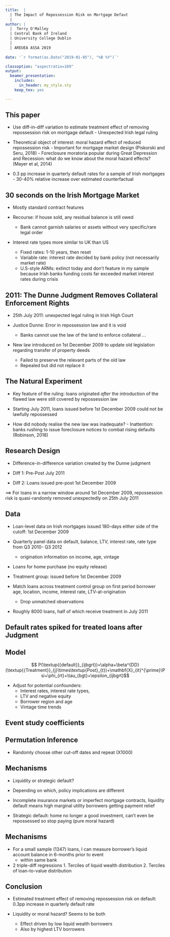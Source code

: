---
title:  | 
  | The Impact of Repossession Risk on Mortgage Defaut 
  | 
author: |
  |	 Terry O'Malley
  | Central Bank of Ireland
  | University College Dublin 
  |
  | AREUEA ASSA 2019 
  
date: '`r format(as.Date("2019-01-05"), "%B %Y")`'

classoption: "aspectratio=169"
output:
  beamer_presentation:
    includes:
      in_header: my_style.sty
    keep_tex: yes

---

## This paper 

- Use diff-in-diff variation to estimate treatment effect of removing repossession risk on mortgage default 
      - Unexpected Irish legal ruling 


- Theoretical object of interest: moral hazard effect of reduced repossession risk 
      - Important for mortgage market design  (Piskorski and Seru, 2018) 
      - Foreclosure moratoria popular during Great Depression and Recession: what do we know about the moral hazard effects? (Mayer et al, 2014)


- 0.3 pp increase in quarterly default rates for a sample of Irish mortgages 
      - 30-40% relative increase over estimated counterfactual 



## 30 seconds on the Irish Mortgage Market 

- Mostly standard contract features 

- Recourse: if house sold, any residual balance is still owed
    - Bank cannot garnish salaries or assets without very specific/rare legal order

- Interest rate types more similar to UK than US
    - Fixed rates: 1-10 years, then reset 
    - Variable rate: interest rate decided by bank policy (not necessarily market rate)
    - U.S-style ARMs: extinct today and don't feature in my sample because Irish banks funding costs far exceeded market interest rates during crisis

## 2011: The Dunne Judgment Removes Collateral Enforcement Rights

- 25th July 2011: unexpected legal ruling in Irish High Court 

- Justice Dunne: Error in repossession law  and it is void

    - Banks cannot use the law of the land to enforce collateral ...

- New law introduced on 1st December 2009 to update old legislation regarding transfer of property deeds   
    - Failed to preserve the relevant parts of the old law 
    - Repealed but did not replace it 

## The Natural Experiment 

- Key feature of the ruling: loans originated *after* the introduction of the flawed law were still covered by repossession law

- Starting July 2011, loans issued before 1st December 2009 could not be lawfully repossessed 

- How did nobody realise the new law was inadequate? 
      - Inattention: banks rushing to issue foreclosure notices to combat rising defaults (Robinson, 2018)


## 

\includegraphics[width=0.49\linewidth]{loophole.pdf}
\includegraphics[width=0.49\linewidth]{july26.pdf}



## Research Design 

- Difference-in-difference variation created by the Dunne judgment 

- Diff 1: Pre-Post July 2011 

- Diff 2: Loans issued pre-post 1st December 2009 


$\implies$ For loans in a narrow window around 1st December 2009, repossession risk is quasi-randomly removed unexpectedly on 25th July 2011


## Data 

- Loan-level data on Irish mortgages issued 180-days either side of the cutoff: 1st December 2009

- Quarterly panel data on default, balance, LTV, interest rate, rate type from Q3 2010- Q3 2012
    - origination information on income, age, vintage 
    
- Loans for home purchase (no equity release) 

- Treatment group: issued before 1st December 2009 

- Match loans across treatment control group on first period borrower age, location, income, interest rate, LTV-at-origination 
    - Drop unmatched observations 
    
- Roughly 8000 loans, half of which receive treatment in July 2011 

## Default rates spiked for treated loans after Judgment 

\centering\includegraphics[width=0.75\linewidth]{transitions.pdf}

## Model 


$$ P(\textup{{default}}_{ijbgrt})=\alpha+\beta^{DD}(\textup{{Treatment}}_{j}\times\textup{Post}_{t})+\mathbf{X}_{it}^{\prime}\Psi+\phi_{rt}+\tau_{bgt}+\epsilon_{ijbgrt}$$

- Adjust for potential confounders:
    - Interest rates, interest rate types, 
    - LTV and negative equity
    - Borrower region and age
    - Vintage time trends


## 

\centering\input{poster_regs.tex}

## Event study coefficients 

\centering\includegraphics[width=\linewidth]{es_graph.pdf}

## Permutation Inference 

- Randomly choose other cut-off dates and repeat (X1000)

\centering\includegraphics[width=\linewidth]{ri_plot.pdf}

## Mechanisms 

- Liquidity or strategic default? 

- Depending on which, policy implications are different 

- Incomplete insurance markets or imperfect mortgage contracts, liquidity default means high marginal utility borrowers getting payment relief 

- Strategic default: home no longer a good investment, can't even be repossessed so stop paying (pure moral hazard)


## Mechanisms  

- For a small sample (1347) loans, I can measure borrower's liquid account balance in 6-months prior to event 
    - within same bank 
    
- 2 triple-diff regressions
      1. Terciles of liquid wealth distribution
      2. Terciles of loan-to-value distribution 

## 

\begin{center}
\begin{tabular}{lrr}
\toprule
      & (1)   & (2) \\
\midrule
Treated $\times$ Post & -0.0046 & 0.015 \\
      & (0.372) & (0.005) \\
Treated $\times$ Post $\times$ LTV T2 & -0.0115 &  \\
      & (0.119) &  \\
Treated $\times$ Post $\times$ LTV T3 & 0.0198 &  \\
      & (0.008) &  \\
Treated $\times$ Post $\times$ Account Balance T2 &       & -0.0102 \\
      &       & (0.171) \\
Treated $\times$ Post $\times$ Account Balance T3 &       & -0.0166 \\
      &       & (0.026) \\
      \midrule
 {\it Obs}     & 7998  & 7998 \\
\bottomrule
\end{tabular}
\end{center}


## Conclusion 

- Estimated treatment effect of removing repossession risk on default: 0.3pp increase in quarterly default rate 

- Liquidity or moral hazard? Seems to be both 
    -  Effect driven by low liquid wealth borrowers 
    - Also by highest LTV borrowers 












